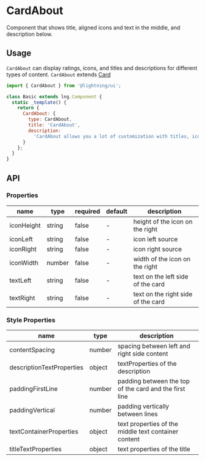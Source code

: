 
# CardAbout

Component that shows title, aligned icons and text in the middle, and description below.

## Usage

`CardAbout` can display ratings, icons, and titles and descriptions for different types of content.
`CardAbout` extends [Card](?path=/docs/patterns-card--base)

```js
import { CardAbout } from '@lightning/ui';

class Basic extends lng.Component {
  static _template() {
    return {
      CardAbout: {
        type: CardAbout,
        title: 'CardAbout',
        description:
          'CardAbout allows you a lot of customization with titles, icons, and descriptions'
      }
    };
  }
}
```

<Canvas>
  <Story id="patterns-CardAbout--about-cards" />
</Canvas>

## API

### Properties

| name       | type   | required | default | description                        |
| ---------- | ------ | -------- | ------- | ---------------------------------- |
| iconHeight | string | false    | -       | height of the icon on the right    |
| iconLeft   | string | false    | -       | icon left source                   |
| iconRight  | string | false    | -       | icon right source                  |
| iconWidth  | number | false    | -       | width of the icon on the right     |
| textLeft   | string | false    | -       | text on the left side of the card  |
| textRight  | string | false    | -       | text on the right side of the card |

### Style Properties

| name                      | type   | description                                            |
| ------------------------- | ------ | ------------------------------------------------------ |
| contentSpacing            | number | spacing between left and right side content            |
| descriptionTextProperties | object | textProperties of the description                      |
| paddingFirstLine          | number | padding between the top of the card and the first line |
| paddingVertical           | number | padding vertically between lines                       |
| textContainerProperties   | object | text properties of the middle text container content   |
| titleTextProperties       | object | text properties of the title                           |
